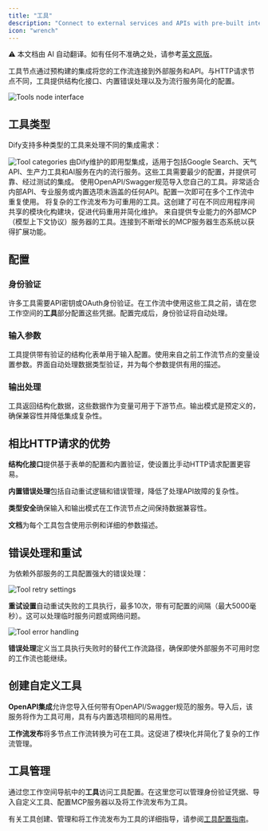 ```yaml
---
title: "工具"
description: "Connect to external services and APIs with pre-built integrations"
icon: "wrench"
---
```


<Note> ⚠️ 本文档由 AI 自动翻译。如有任何不准确之处，请参考[英文原版](/en/documentation/pages/nodes/tools)。</Note>


工具节点通过预构建的集成将您的工作流连接到外部服务和API。与HTTP请求节点不同，工具提供结构化接口、内置错误处理以及为流行服务简化的配置。

<Frame caption="工具节点配置界面">
  <img src="https://assets-docs.dify.ai/dify-enterprise-mintlify/en/guides/workflow/node/0f0255764a3f459f0b3c708db1cb32c9.png" alt="Tools node interface" />
</Frame>

## 工具类型

Dify支持多种类型的工具来处理不同的集成需求：

<Frame caption="可用的工具类别和选项">
  <img src="https://assets-docs.dify.ai/2025/04/f37cce4ccbb7456154cfa9eacda6b322.png" alt="Tool categories" />
</Frame>

<Tabs>
  <Tab title="内置工具">
    由Dify维护的即用型集成，适用于包括Google Search、天气API、生产力工具和AI服务在内的流行服务。这些工具需要最少的配置，并提供可靠、经过测试的集成。
  </Tab>
  
  <Tab title="自定义工具">
    使用OpenAPI/Swagger规范导入您自己的工具。非常适合内部API、专业服务或内置选项未涵盖的任何API。配置一次即可在多个工作流中重复使用。
  </Tab>
  
  <Tab title="工作流工具">
    将复杂的工作流发布为可重用的工具。这创建了可在不同应用程序间共享的模块化构建块，促进代码重用并简化维护。
  </Tab>
  
  <Tab title="MCP工具">
    来自提供专业能力的外部MCP（模型上下文协议）服务器的工具。连接到不断增长的MCP服务器生态系统以获得扩展功能。
  </Tab>
</Tabs>

## 配置

### 身份验证

许多工具需要API密钥或OAuth身份验证。在工作流中使用这些工具之前，请在您工作空间的**工具**部分配置这些凭据。配置完成后，身份验证将自动处理。

### 输入参数

工具提供带有验证的结构化表单用于输入配置。使用来自之前工作流节点的变量设置参数。界面自动处理数据类型验证，并为每个参数提供有用的描述。

### 输出处理

工具返回结构化数据，这些数据作为变量可用于下游节点。输出模式是预定义的，确保兼容性并降低集成复杂性。

## 相比HTTP请求的优势

**结构化接口**提供基于表单的配置和内置验证，使设置比手动HTTP请求配置更容易。

**内置错误处理**包括自动重试逻辑和错误管理，降低了处理API故障的复杂性。

**类型安全**确保输入和输出模式在工作流节点之间保持数据兼容性。

**文档**为每个工具包含使用示例和详细的参数描述。

## 错误处理和重试

为依赖外部服务的工具配置强大的错误处理：

<Frame caption="工具重试配置">
  <img src="https://assets-docs.dify.ai/2024/12/34867b2d910d74d2671cd40287200480.png" alt="Tool retry settings" />
</Frame>

**重试设置**自动重试失败的工具执行，最多10次，带有可配置的间隔（最大5000毫秒）。这可以处理临时服务问题或网络问题。

<Frame caption="工具错误处理选项">
  <img src="https://assets-docs.dify.ai/2024/12/39dc3b5881d9a5fe35b877971f70d3a6.png" alt="Tool error handling" />
</Frame>

**错误处理**定义当工具执行失败时的替代工作流路径，确保即使外部服务不可用时您的工作流也能继续。

## 创建自定义工具

**OpenAPI集成**允许您导入任何带有OpenAPI/Swagger规范的服务。导入后，该服务将作为工具可用，具有与内置选项相同的易用性。

**工作流发布**将多节点工作流转换为可在工具。这促进了模块化并简化了复杂的工作流管理。

## 工具管理

通过您工作空间导航中的**工具**访问工具配置。在这里您可以管理身份验证凭据、导入自定义工具、配置MCP服务器以及将工作流发布为工具。

有关工具创建、管理和将工作流发布为工具的详细指导，请参阅[工具配置指南](/en/guides/tools)。